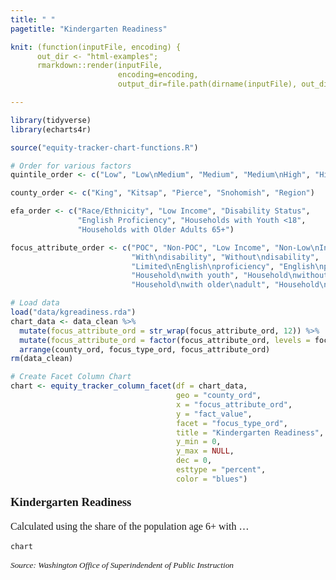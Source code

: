 ```yaml
---
title: " "
pagetitle: "Kindergarten Readiness"

knit: (function(inputFile, encoding) {
      out_dir <- "html-examples";
      rmarkdown::render(inputFile,
                        encoding=encoding,
                        output_dir=file.path(dirname(inputFile), out_dir))})

---
```


<style type="text/css">
.main-container {
  max-width: 100% !important;
  margin: auto;
}
</style>

```r
library(tidyverse)
library(echarts4r)

source("equity-tracker-chart-functions.R")

# Order for various factors
quintile_order <- c("Low", "Low\nMedium", "Medium", "Medium\nHigh", "High")

county_order <- c("King", "Kitsap", "Pierce", "Snohomish", "Region")

efa_order <- c("Race/Ethnicity", "Low Income", "Disability Status", 
               "English Proficiency", "Households with Youth <18", 
               "Households with Older Adults 65+")

focus_attribute_order <- c("POC", "Non-POC", "Low Income", "Non-Low\nIncome", 
                           "With\ndisability", "Without\ndisability",
                           "Limited\nEnglish\nproficiency", "English\nproficient",
                           "Household\nwith youth", "Household\nwithout\nyouth",
                           "Household\nwith older\nadult", "Household\nwithout\nolder adult")

# Load data
load("data/kgreadiness.rda")
chart_data <- data_clean %>%
  mutate(focus_attribute_ord = str_wrap(focus_attribute_ord, 12)) %>%
  mutate(focus_attribute_ord = factor(focus_attribute_ord, levels = focus_attribute_order)) %>%
  arrange(county_ord, focus_type_ord, focus_attribute_ord)
rm(data_clean)

# Create Facet Column Chart
chart <- equity_tracker_column_facet(df = chart_data,
                                     geo = "county_ord",
                                     x = "focus_attribute_ord",
                                     y = "fact_value",
                                     facet = "focus_type_ord",
                                     title = "Kindergarten Readiness",
                                     y_min = 0,
                                     y_max = NULL,
                                     dec = 0,
                                     esttype = "percent",
                                     color = "blues")

```
<p style="font-family: Poppins; font-size:14pt; font-weight:bold">
Kindergarten Readiness 
</p>
<p style="font-family: Poppins; font-size:12pt; font-weight:normal">
Calculated using the share of the population age 6+ with ...
</p>
```r
chart
```
<p style="font-family: Poppins; font-size:10pt; font-style:italic">
Source: Washington Office of Superindendent of Public Instruction
</p> 
